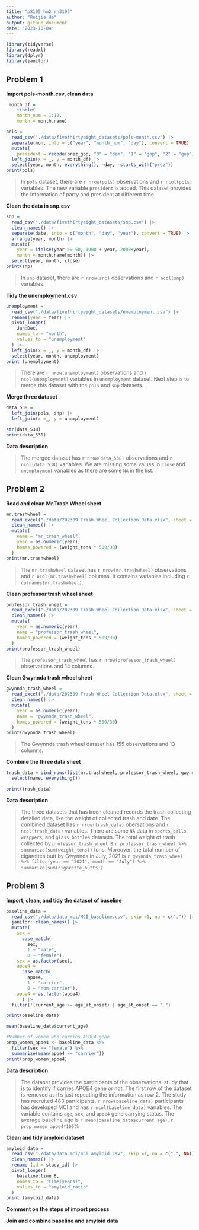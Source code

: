 ```yaml
---
title: "p8105_hw2_rh3195"
author: "Ruijie He"
output: github_document
date: "2023-10-04"
---
```

```r
library(tidyverse)
library(readxl)
library(dplyr)
library(janitor)
```

## Problem 1

**Import pols-month.csv, clean data**

```r
 month_df = 
    tibble(
    month_num = 1:12, 
    month = month.name)

pols = 
  read_csv("./data/fivethirtyeight_datasets/pols-month.csv") |> 
  separate(mon, into = c("year", "month_num", "day"), convert = TRUE) |> 
  mutate(
    president = recode(prez_gop, "0" = "dem", "1" = "gop", "2" = "gop")) |> 
  left_join(x = _, y = month_df) |> 
  select(year, month, everything(), -day, -starts_with("prez"))
print(pols)
```
> In `pols` dataset, there are `r nrow(pols)` observations and `r ncol(pols)` variables. The new variable `president` is added. This dataset provides the information of party and president at different time.

**Clean the data in snp.csv**

```r
snp =
  read_csv("./data/fivethirtyeight_datasets/snp.csv") |>
  clean_names() |>
  separate(date, into = c("month", "day", "year"), convert = TRUE) |>
  arrange(year, month) |>
  mutate(
    year = ifelse(year >= 50, 1900 + year, 2000+year),
    month = month.name[month]) |>
  select(year, month, close)
print(snp)
```
> In `snp` dataset, there are `r nrow(snp)` observations and `r ncol(snp)` variables.

**Tidy the unemployment.csv**

```r
unemployment = 
  read_csv("./data/fivethirtyeight_datasets/unemployment.csv") |>
  rename(year = Year) |>
  pivot_longer(
    Jan:Dec, 
    names_to = "month",
    values_to = "unemployment"
  ) |> 
  left_join(x = _, y = month_df) |> 
  select(year, month, unemployment)
print (unemployment)
```
> There are `r nrow(unemployment)` observations and `r ncol(unemployment)` variables in `unemployment` dataset. Next step is to merge this dataset with the `pols` and `snp` datasets.

**Merge three dataset**

```r
data_538 =
  left_join(pols, snp) |>
  left_join(x =_, y = unemployment)

str(data_538)
print(data_538)
```

**Data description**

> The merged dataset has `r nrow(data_538)` observations and `r ncol(data_538)` variables. We are missing some values in `close` and `unemployment` variables as there are some `NA` in the list.

## Problem 2

**Read and clean Mr.Trash Wheel sheet**

```r
mr.trashwheel =
  read_excel("./data/202309 Trash Wheel Collection Data.xlsx", sheet = "Mr. Trash Wheel", range = "A2:N586") |>
  clean_names() |>
  mutate(
    name = "mr_trash_wheel",
    year = as.numeric(year),
    homes_powered = (weight_tons * 500/30)
  )
print(mr.trashwheel)
```

> The `mr.trashwheel` dataset has `r nrow(mr.trashwheel)` observations and `r ncol(mr.trashwheel)` columns. It contains variables including `r colnames(mr.trashwheel)`.

**Clean professor trash wheel sheet**

```r
professor_trash_wheel =
  read_excel("./data/202309 Trash Wheel Collection Data.xlsx", sheet = "Professor Trash Wheel", range = "A2:M108") |>
  clean_names() |>
  mutate(
    year = as.numeric(year),
    name = "professor_trash_wheel",
    homes_powered = (weight_tons * 500/30)
  )
print(professor_trash_wheel)
```

> The `professor_trash_wheel` has `r nrow(professor_trash_wheel)` observations and 14 columns.

**Clean Gwynnda trash wheel sheet**

```r
gwynnda_trash_wheel =
  read_excel("./data/202309 Trash Wheel Collection Data.xlsx", sheet = "Gwynnda Trash Wheel", range = "A2:L157") |>
  clean_names() |>
  mutate(
    year = as.numeric(year),
    name = "gwynnda_trash_wheel",
    homes_powered = (weight_tons * 500/30)
  )
print(gwynnda_trash_wheel)
```

> The Gwynnda trash wheel dataset has 155 observations and 13 columns.

**Combine the three data sheet**

```r
trash_data = bind_rows(list(mr.trashwheel, professor_trash_wheel, gwynnda_trash_wheel)) |>
  select(name, everything())

print(trash_data)
```

**Data description**

> The three datasets that has been cleaned records the trash collecting detailed data, like the weight of collected trash and date. The combined dataset has `r nrow(trash_data)` obersations and `r ncol(trash_data)` variables. There are some `NA` data in `sports_balls`, `wrappers`, and `glass_bottles` datasets. The total weight of trash collected by `professor_trash_wheel` is `r professor_trash_wheel %>% summarize(sum(weight_tons))` tons. Moreover, the total number of cigarettes butt by Gwynnda in July, 2021 is `r gwynnda_trash_wheel %>% filter(year == "2021", month == "July") %>% summarize(sum(cigarette_butts))`.

## Problem 3

**Import, clean, and tidy the dataset of baseline**
```r
baseline_data = 
  read_csv("./data/data_mci/MCI_baseline.csv", skip =1, na = c(".")) |>
  janitor::clean_names() |>
  mutate(
    sex =
      case_match(
        sex,
        1 ~ "male",
        0 ~ "female"),
    sex = as.factor(sex),
    apoe4 =
      case_match(
        apoe4,
        1 ~ "carrier",
        0 ~ "non-carrier"),
    apoe4 = as.factor(apoe4)
      ) |>
  filter(!(current_age >= age_at_onset) | age_at_onset == ".")

print(baseline_data)
```
```r
mean(baseline_data$current_age)

#Number of women who carries APOE4 gene
prop_women_apoe4 <- baseline_data %>% 
  filter(sex == "female") %>% 
  summarize(mean(apoe4 == "carrier"))
print(prop_women_apoe4)
```

**Data description**

> The dataset provides the participants of the observational study that is to identify if carries APOE4 gene or not. The first row of the dataset is removed as it's just repeating the information as row 2. The study has recruited 483 participants.  `r nrow(baseline_data)` participants has developed MCI and has `r ncol(baseline_data)` variables. The variable contains `age`, `sex`, and `apoe4` gene carrying status. The  average baseline age is `r mean(baseline_data$current_age)`. `r prop_women_apoe4*100`%

**Clean and tidy amyloid dataset**

```r
amyloid_data =
  read_csv("./data/data_mci/mci_amyloid.csv", skip =1, na = c(".", NA)) |>
  clean_names() |>
  rename (id = study_id) |>
  pivot_longer(
    baseline:time_8,
    names_to = "time(years)",
    values_to = "amyloid_ratio"
  )
print (amyloid_data)
```

**Comment on the steps of import process**

**Join and combine baseline and amyloid data**


